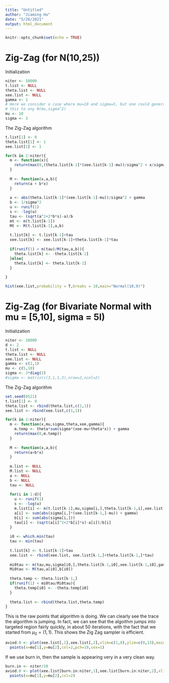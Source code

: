 ---
title: "Untitled"
author: "Jiaming Hu"
date: "5/26/2021"
output: html_document
---

```{r setup, include=FALSE}
knitr::opts_chunk$set(echo = TRUE)
```


# Zig-Zag (for N(10,25))

Initialization
```{r}
niter <- 10000
t.list <- NULL
theta.list <- NULL
xee.list <- NULL
gamma <- 1
# Here we consider a case where mu=10 and sigma=5, but one could generalize
# this to any N(mu,sigma^2)
mu <- 10
sigma <- 3
```

The Zig-Zag algorithm
```{r}
t.list[1] <- 0
theta.list[1] <- 1
xee.list[1] <- 1

for(k in 2:niter){
  m <- function(x){
    return(max(0,(theta.list[k-1]*(xee.list[k-1]-mu))/sigma^2 + x/sigma^2) + gamma)
  }
  
  M <- function(x,a,b){
    return(a + b*x)
  }
  
  a <- abs(theta.list[k-1]*(xee.list[k-1]-mu))/sigma^2 + gamma
  b <- 1/sigma^2
  u <- runif(1)
  s <- -log(u)
  tau <- (sqrt(a^2+2*b*s)-a)/b
  mt <- m(t.list[k-1])
  Mt <- M(t.list[k-1],a,b)
  
  t.list[k] <- t.list[k-1]+tau
  xee.list[k] <- xee.list[k-1]+theta.list[k-1]*tau
  
  if(runif(1) < m(tau)/M(tau,a,b)){
    theta.list[k] <- -theta.list[k-1]
  }else{
    theta.list[k] <- theta.list[k-1]
  }
  
}
```

```{r}
hist(xee.list,probability = T,breaks = 10,main="Normal(10,9)")
```


# Zig-Zag (for Bivariate Normal with mu = [5,10], sigma = 5I)

Initialization
```{r}
niter <- 10000
d <- 2
t.list <- NULL
theta.list <- NULL
xee.list <- NULL
gamma <- c(1,1)
mu <- c(5,10)
sigma <- 3*diag(2)
#sigma <- matrix(c(3,1,1,3),nrow=2,ncol=2)
```

The Zig-Zag algorithm
```{r}
set.seed(0521)
t.list[1] <- 0
theta.list <- rbind(theta.list,c(1,1))
xee.list <- rbind(xee.list,c(1,1))

for(k in 2:niter){
  m <- function(x,mu,sigma,theta,xee,gamma){
    m.temp <- theta*sum(sigma*(xee-mu+theta*x)) + gamma
    return(max(0,m.temp))
  }
  
  M <- function(x,a,b){
    return(a+b*x)
  }
  
  m.list <- NULL
  M.list <- NULL
  a <- NULL
  b <- NULL
  tau <- NULL
  
  for(i in 1:d){
    u <- runif(1)
    s <- -log(u)
    m.list[i] <- m(t.list[k-1],mu,sigma[i,],theta.list[k-1,i],xee.list[k-1,i],gamma[i])
    a[i] <- sum(abs(sigma[i,]*(xee.list[k-1,]-mu)) + gamma)
    b[i] <- sum(abs(sigma[i,]))
    tau[i] <- (sqrt(a[i]^2+2*b[i]*s)-a[i])/b[i]
  }
  
  i0 <- which.min(tau)
  tau <- min(tau)
  
  t.list[k] <- t.list[k-1]+tau
  xee.list <- rbind(xee.list, xee.list[k-1,]+theta.list[k-1,]*tau)
  
  mi0tau <- m(tau,mu,sigma[i0,],theta.list[k-1,i0],xee.list[k-1,i0],gamma[i0])
  Mi0tau <- M(tau,a[i0],b[i0])
  
  theta.temp <- theta.list[k-1,]
  if(runif(1) < mi0tau/Mi0tau){
    theta.temp[i0] <- -theta.temp[i0]
  }
  
  theta.list <- rbind(theta.list,theta.temp)
}
```



This is the raw points that algorithm is doing. We can clearly see the trace the
algorithm is jumping. In fact, we can see that the algoithm jumps into targeted
region fairly quickly, in about 50 iterations, with the fact that we started
from $\mu_0 = (1,1)$. This shows the Zig Zag sampler is efficient.
```{r}
aviod.0 <- plot(xee.list[,1],xee.list[,2],xlim=c(1,8),ylim=c(0,13),main="Zig Zag Sampler on Bi-variate Normal")+
  points(x=mu[1],y=mu[2],col=2,pch=19,cex=1)
```

If we use burn in, then the sample is appearing very in a very clean way.
```{r}
burn.in <- niter/10
aviod.0 <- plot(xee.list[burn.in:niter,1],xee.list[burn.in:niter,2],xlim=c(0,15),ylim=c(0,15))+
  points(x=mu[1],y=mu[2],col=2)
```



















